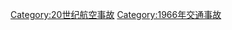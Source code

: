 {{Year by category
|m=1
|c=9
|d=6
|y=6
|cat=航空事故
|sortkey=Aviation accidents
|parent=20世纪航空事故
|subcat=1966年交通事故
}}
[[Category:20世纪航空事故|Category:20世纪航空事故]]
[[Category:1966年交通事故|Category:1966年交通事故]]
